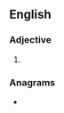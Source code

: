 {{also|bicrenate}}
==English==

===Adjective===
{{en-adj}}

# {{alternative spelling of|bicrenate|lang=en}}

===Anagrams===
* {{anagrams|en|abenteric}}